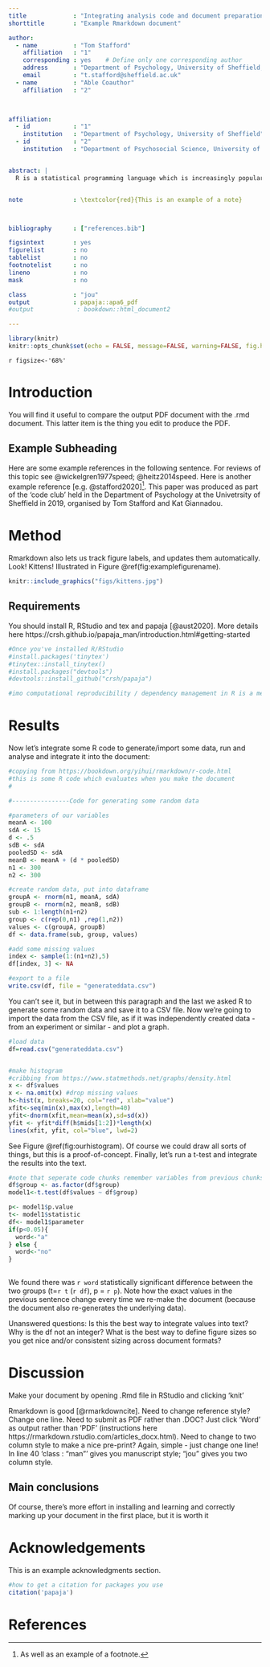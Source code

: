 ```yaml
---
title             : "Integrating analysis code and document preparation : A minimal example Rmarkdown + papaja document"
shorttitle        : "Example Rmarkdown document"

author: 
  - name          : "Tom Stafford"
    affiliation   : "1"
    corresponding : yes    # Define only one corresponding author
    address       : "Department of Psychology, University of Sheffield, 1 Vicar Lane, Sheffield, S1 2LT, UK"
    email         : "t.stafford@sheffield.ac.uk"
  - name          : "Able Coauthor"
    affiliation   : "2"

    

affiliation:
  - id            : "1"
    institution   : "Department of Psychology, University of Sheffield"
  - id            : "2"
    institution   : "Department of Psychosocial Science, University of Bergen"


abstract: |
  R is a statistical programming language which is increasingly popular with psychologists. It can import and process your data, fit statistical models (from simple t-tests to state of the art such as bayesian multilevel model fitting). It also makes nice plots. RStudio is a way of editing R scripts and running R analysis. RMarkdown is a way of using RStudio to produce documents (e.g. as webpages, MS Word or PDF). Another advantage is that you can include R code in your document file - so no more running your analysis in SPSS and copying the results into your document (and making errors / forgetting which version of the analysis you ran etc). This is an example document which integrates all the functions of Rmarkdown - running analysis, formatting references, etc. It uses an add-on for Rmarkdown called papaja which helps us make nicely APA formatted documents


note              : \textcolor{red}{This is an example of a note}



bibliography      : ["references.bib"]

figsintext        : yes
figurelist        : no
tablelist         : no
footnotelist      : no
lineno            : no
mask              : no

class             : "jou"
output            : papaja::apa6_pdf
#output            : bookdown::html_document2

---
```


```r
library(knitr)
knitr::opts_chunk$set(echo = FALSE, message=FALSE, warning=FALSE, fig.height=2, fig.width=4)
```

`r figsize<-'68%'`

# Introduction

You will find it useful to compare the output PDF document with the .rmd document. This latter item is the thing you edit to produce the PDF. 

## Example Subheading

Here are some example references in the following sentence. For reviews of this topic see @wickelgren1977speed; @heitz2014speed. Here is another example reference [e.g. @stafford2020][^p]. This paper was produced as part of the 'code club' held in the Department of Psychology at the Univetrsity of Sheffield in 2019, organised by Tom Stafford and Kat Giannadou. 

[^p]: As well as an example of a footnote.


# Method

Rmarkdown also lets us track figure labels, and updates them automatically. Look! Kittens! Illustrated in Figure \@ref(fig:examplefigurename).

```r
knitr::include_graphics("figs/kittens.jpg")
```

## Requirements

You should install R, RStudio and tex and papaja [@aust2020]. More details here https://crsh.github.io/papaja_man/introduction.html#getting-started


```r
#Once you've installed R/RStudio
#install.packages('tinytex')
#tinytex::install_tinytex()
#install.packages("devtools") 
#devtools::install_github("crsh/papaja")

#imo computational reproducibility / dependency management in R is a mess, but there we are
```

# Results

Now let's integrate some R code to generate/import some data, run and analyse and integrate it into the document:

```r
#copying from https://bookdown.org/yihui/rmarkdown/r-code.html
#this is some R code which evaluates when you make the document
#

#----------------Code for generating some random data

#parameters of our variables
meanA <- 100
sdA <- 15
d <- .5
sdB <- sdA
pooledSD <- sdA
meanB <- meanA + (d * pooledSD)
n1 <- 300
n2 <- 300

#create random data, put into dataframe
groupA <- rnorm(n1, meanA, sdA)
groupB <- rnorm(n2, meanB, sdB)
sub <- 1:length(n1+n2)
group <- c(rep(0,n1) ,rep(1,n2))
values <- c(groupA, groupB)
df <- data.frame(sub, group, values)

#add some missing values
index <- sample(1:(n1+n2),5)
df[index, 3] <- NA

#export to a file
write.csv(df, file = "generateddata.csv")
```

You can't see it, but in between this paragraph and the last we asked R to generate some random data and save it to a CSV file. Now we're going to import the data from the CSV file, as if it was independently created data - from an experiment or similar - and plot a graph.

```r
#load data
df=read.csv("generateddata.csv")


#make histogram
#cribbing from https://www.statmethods.net/graphs/density.html
x <- df$values
x <- na.omit(x) #drop missing values
h<-hist(x, breaks=20, col="red", xlab="value")
xfit<-seq(min(x),max(x),length=40)
yfit<-dnorm(xfit,mean=mean(x),sd=sd(x))
yfit <- yfit*diff(h$mids[1:2])*length(x)
lines(xfit, yfit, col="blue", lwd=2) 
```

See Figure \@ref(fig:ourhistogram). Of course we could draw all sorts of things, but this is a proof-of-concept. Finally, let's run a t-test and integrate the results into the text.

```r
#note that seperate code chunks remember variables from previous chunks, so we don't need to reload the data
df$group <- as.factor(df$group)
model1<-t.test(df$values ~ df$group)

p<- model1$p.value
t<- model1$statistic
df<- model1$parameter
if(p<0.05){
  word<-"a"
} else {
  word<-"no"
}
    
```

We found there was `r word` statistically significant difference between the two groups (t=`r t` (`r df`), p = `r p`). Note how the exact values in the previous sentence change every time we re-make the document (because the document also re-generates the underlying data).

Unanswered questions: Is this the best way to integrate values into text? Why is the df not an integer? What is the best way to define figure sizes so you get nice and/or consistent sizing across document formats?

# Discussion

Make your document by opening .Rmd file in RStudio and clicking 'knit' 

Rmarkdown is good [@rmarkdowncite]. Need to change reference style? Change one line. Need to submit as PDF rather than .DOC? Just click 'Word' as output rather than 'PDF' (instructions here https://rmarkdown.rstudio.com/articles_docx.html). Need to change to two column style to make a nice pre-print? Again, simple - just change one line! In line 40 'class             : "man"' gives you manuscript style; "jou" gives you two column style.

## Main conclusions

Of course, there's more effort in installing and learning and correctly marking up your document in the first place, but it is worth it


# Acknowledgements

This is an example acknowledgments section. 

```r
#how to get a citation for packages you use
citation('papaja')
```

# References
